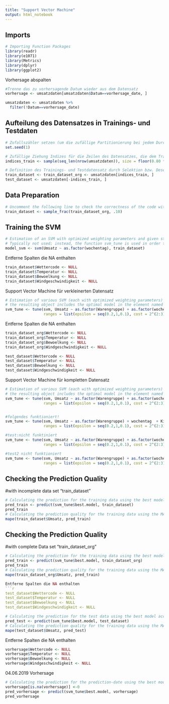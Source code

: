 ```yaml
---
title: "Support Vector Machine"
output: html_notebook
---
```



## Imports

```r
# Importing Function Packages
library(readr)
library(e1071)
library(Metrics)
library(dplyr)
library(ggplot2)
```

Vorhersage abspalten
```r
#Trenne das zu vorhersagende Datum wieder aus dem Datensatz
vorhersage <- umsatzdaten[umsatzdaten$Datum==vorhersage_date, ]

umsatzdaten <- umsatzdaten %>%
  filter(!Datum==vorhersage_date)
```


## Aufteilung des Datensatzes in Trainings- und Testdaten

```r
# Zufallszähler setzen (um die zufällige Partitionierung bei jedem Durchlauf gleich zu halten)
set.seed(1)

# Zufällige Ziehung Indizes für die Zeilen des Datensatzes, die dem Traininsdatensatz zugeordnet werden
indices_train <- sample(seq_len(nrow(umsatzdaten)), size = floor(0.80 * nrow(umsatzdaten)))

# Definition des Trainings- und Testdatensatz durch Selektion bzw. Deselektion der entsprechenden Datenzeilen
train_dataset <- train_dataset_org <- umsatzdaten[indices_train, ]
test_dataset <- umsatzdaten[-indices_train, ]
```


## Data Preparation

```r
# Uncomment the following line to check the correctness of the code with a small (and computationally fast) training data set
train_dataset <- sample_frac(train_dataset_org, .10)
```


## Training the SVM

```r
# Estimation of an SVM with optimized weighting parameters and given standard hyper parameters
# Typically not used; instead, the function svm_tune is used in order to also get a model with optimized hyper parameters
model_svm <- svm(Umsatz ~ as.factor(wochentag), train_dataset)
```

Entferne Spalten die NA enthalten
```r
train_dataset$Wettercode <- NULL
train_dataset$Temperatur <- NULL
train_dataset$Bewoelkung <- NULL
train_dataset$Windgeschwindigkeit <- NULL
```

Support Vector Machine für verkleinerten Datensatz
```r
# Estimation of various SVM (each with optimized weighting parameters) using systematically varied hyper parameters (typically called 'grid search' approach) and cross validation
# the resulting object includes the optimal model in the element named 'best.model'
svm_tune <- tune(svm, Umsatz ~ as.factor(Warengruppe) + as.factor(wochentag) + jahreszeit + KielerWoche, data=train_dataset,
                 ranges = list(epsilon = seq(0.2,1,0.1), cost = 2^(2:3)))
```

Entferne Spalten die NA enthalten
```r
train_dataset_org$Wettercode <- NULL
train_dataset_org$Temperatur <- NULL
train_dataset_org$Bewoelkung <- NULL
train_dataset_org$Windgeschwindigkeit <- NULL

test_dataset$Wettercode <- NULL
test_dataset$Temperatur <- NULL
test_dataset$Bewoelkung <- NULL
test_dataset$Windgeschwindigkeit <- NULL

```

Support Vector Machine für kompletten Datensatz
```r
# Estimation of various SVM (each with optimized weighting parameters) using systematically varied hyper parameters (typically called 'grid search' approach) and cross validation
# the resulting object includes the optimal model in the element named 'best.model'
svm_tune <- tune(svm, Umsatz ~ as.factor(Warengruppe) + as.factor(wochentag) + jahreszeit + KielerWoche, data=train_dataset_org,
                 ranges = list(epsilon = seq(0.2,1,0.1), cost = 2^(2:3)))


#folgendes funktioniert!
svm_tune <- tune(svm, Umsatz ~ as.factor(Warengruppe) + wochentag  + KielerWoche, data=train_dataset_org,
                 ranges = list(epsilon = seq(0.2,1,0.1), cost = 2^(2:3)))

#test:nicht funktiniert
svm_tune <- tune(svm, Umsatz ~ as.factor(Warengruppe) + as.factor(wochentag)  + KielerWoche+ as.factor(Temperatur), data=train_dataset_org,
                 ranges = list(epsilon = seq(0.2,1,0.1), cost = 2^(2:3)))

#test2 nicht funktioniert
svm_tune <- tune(svm, Umsatz ~ as.factor(Warengruppe) + as.factor(wochentag)  + KielerWoche+ as.logical(holiday), data=train_dataset_org,
                 ranges = list(epsilon = seq(0.2,1,0.1), cost = 2^(2:3)))

```


## Checking the Prediction Quality
#with incomplete data set "train_dataset"
```r
# Calculating the prediction for the training data using the best model according to the grid search
pred_train <- predict(svm_tune$best.model, train_dataset)
pred_train
# Calculating the prediction quality for the training data using the MAPE
mape(train_dataset$Umsatz, pred_train)
```

## Checking the Prediction Quality
#with complete Data set "train_dataset_org"
```r
# Calculating the prediction for the training data using the best model according to the grid search
pred_train <- predict(svm_tune$best.model, train_dataset_org)
pred_train
# Calculating the prediction quality for the training data using the MAPE
mape(train_dataset_org$Umsatz, pred_train)
```


```r
Entferne Spalten die NA enthalten
```r
test_dataset$Wettercode <- NULL
test_dataset$Temperatur <- NULL
test_dataset$Bewoelkung <- NULL
test_dataset$Windgeschwindigkeit <- NULL
```


```r
# Calculating the prediction for the test data using the best model according to the grid search
pred_test <- predict(svm_tune$best.model, test_dataset)
# Calculating the prediction quality for the training data using the MAPE
mape(test_dataset$Umsatz, pred_test)
```

Entferne Spalten die NA enthalten
```r
vorhersage$Wettercode <- NULL
vorhersage$Temperatur <- NULL
vorhersage$Bewoelkung <- NULL
vorhersage$Windgeschwindigkeit <- NULL
```


04.06.2019 Vorhersage 
```r
# Calculating the prediction for the prediction-date using the best model according to the grid search
vorhersage[is.na(vorhersage)] <-0
pred_vorhersage <- predict(svm_tune$best.model, vorhersage)
pred_vorhersage
```


